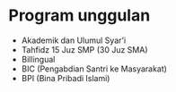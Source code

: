 # Program unggulan

-	Akademik dan Ulumul Syar’i
-	Tahfidz 15 Juz SMP (30 Juz SMA)
-	Billingual
-	BIC (Pengabdian Santri ke Masyarakat)
-	BPI (Bina Pribadi Islami)
